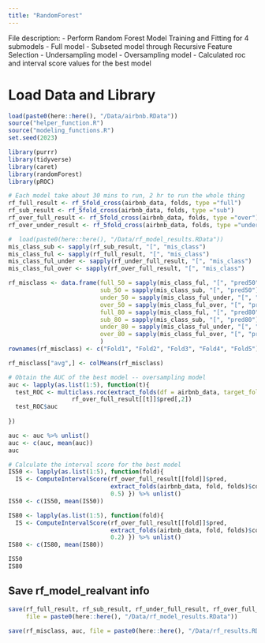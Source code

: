 ```yaml
---
title: "RandomForest"
---
```

File description:
- Perform Random Forest Model Training and Fitting for 4 submodels
  - Full model
  - Subseted model through Recursive Feature Selection
  - Undersampling model
  - Oversampling model
- Calculated roc and interval score values for the best model

# Load Data and Library
```r
load(paste0(here::here(), "/Data/airbnb.RData"))
source("helper_function.R")
source("modeling_functions.R")
set.seed(2023)

library(purrr)
library(tidyverse)
library(caret)
library(randomForest)
library(pROC)
```



```r
# Each model take about 30 mins to run, 2 hr to run the whole thing
rf_full_result <- rf_5fold_cross(airbnb_data, folds, type ="full")
rf_sub_result <- rf_5fold_cross(airbnb_data, folds, type ="sub")
rf_over_full_result <- rf_5fold_cross(airbnb_data, folds, type ="over")
rf_over_under_result <- rf_5fold_cross(airbnb_data, folds, type ="under")
```


```r
#  load(paste0(here::here(), "/Data/rf_model_results.RData"))
mis_class_sub <- sapply(rf_sub_result, "[", "mis_class")
mis_class_ful <- sapply(rf_full_result, "[", "mis_class")
mis_class_ful_under <- sapply(rf_under_full_result, "[", "mis_class")
mis_class_ful_over <- sapply(rf_over_full_result, "[", "mis_class")

rf_misclass <- data.frame(full_50 = sapply(mis_class_ful, "[", "pred50") %>% unlist(),
                          sub_50 = sapply(mis_class_sub, "[", "pred50") %>% unlist(),
                          under_50 = sapply(mis_class_ful_under, "[", "pred50") %>% unlist(),
                          over_50 = sapply(mis_class_ful_over, "[", "pred50") %>% unlist(),
                          full_80 = sapply(mis_class_ful, "[", "pred80") %>% unlist(),
                          sub_80 = sapply(mis_class_sub, "[", "pred80") %>% unlist(),
                          under_80 = sapply(mis_class_ful_under, "[", "pred80") %>% unlist(),
                          over_80 = sapply(mis_class_ful_over, "[", "pred80") %>% unlist()
                          )
rownames(rf_misclass) <- c("Fold1", "Fold2", "Fold3", "Fold4", "Fold5")

rf_misclass["avg",] <- colMeans(rf_misclass)
```

```r
# Obtain the AUC of the best model -- oversampling model
auc <- lapply(as.list(1:5), function(t){
  test_ROC <- multiclass.roc(extract_folds(df = airbnb_data, target_fold = t, fold_idx = folds)$country_destination, 
                  rf_over_full_result[[t]]$pred[,2]) 
  test_ROC$auc
  
})

auc <- auc %>% unlist()
auc <- c(auc, mean(auc))
auc
```

```r
# Calculate the interval score for the best model
IS50 <- lapply(as.list(1:5), function(fold){
  IS <- ComputeIntervalScore(rf_over_full_result[[fold]]$pred,
                             extract_folds(airbnb_data, fold, folds)$country_destination,
                             0.5) }) %>% unlist()
IS50 <- c(IS50, mean(IS50))

IS80 <- lapply(as.list(1:5), function(fold){
  IS <- ComputeIntervalScore(rf_over_full_result[[fold]]$pred,
                             extract_folds(airbnb_data, fold, folds)$country_destination,
                             0.2) }) %>% unlist()
IS80 <- c(IS80, mean(IS80))

IS50
IS80
```


## Save rf_model_realvant info
```r
save(rf_full_result, rf_sub_result, rf_under_full_result, rf_over_full_result,
     file = paste0(here::here(), "/Data/rf_model_results.RData"))
```

```r
save(rf_misclass, auc, file = paste0(here::here(), "/Data/rf_results.RData"))
```



